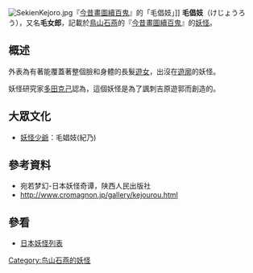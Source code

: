 [[Image:SekienKejoro.jpg|right]]『[[今昔畫圖續百鬼|今昔畫圖續百鬼]]』的「毛倡妓」]]
'''毛倡妓'''（けじょうろう），又名'''毛女郎'''，記載於[[鳥山石燕|鳥山石燕]]的『[[今昔畫圖續百鬼|今昔畫圖續百鬼]]』的[[妖怪|妖怪]]。

== 概述 ==
外表為有著能覆蓋著整個臉和身體的長髮[[娼妓|遊女]]，出沒在[[遊廓|遊廓]]的妖怪。

妖怪研究家[[多田克己|多田克己]]認為，這個妖怪是為了諷刺吉原遊郭而創造的。

==大眾文化 ==
*[[妖怪少爺|妖怪少爺]]：毛娼妓(紀乃)

== 參考資料 ==
* 宛若梦幻-日本妖怪奇谭，陕西人民出版社
* http://www.cromagnon.jp/gallery/kejourou.html {{Wayback|url=http://www.cromagnon.jp/gallery/kejourou.html |date=20160216181015 }}

== 參看 ==
*[[日本妖怪列表|日本妖怪列表]]

{{DEFAULTSORT:けしようろう}}
[[Category:鸟山石燕的妖怪|Category:鸟山石燕的妖怪]]